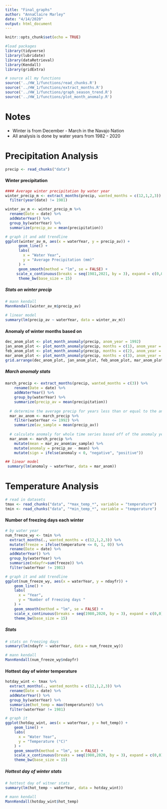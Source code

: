 ```yaml
---
title: "Final_graphs"
author: "AnnaClaire Marley"
date: "4/14/2020"
output: html_document
---
```


```r
knitr::opts_chunk$set(echo = TRUE)
```

```r
#load packages
library(tidyverse)
library(lubridate)
library(dataRetrieval)
library(Kendall)
library(gridExtra)
```

```r
# source all my functions
source('../HW_1/functions/read_chunks.R')
source('../HW_1/functions/extract_months.R')
source('../HW_1/functions/graph_season_trend.R')
source('../HW_1/functions/plot_month_anomaly.R')
```

# Notes
- Winter is from December - March in the Navajo Nation
- All analysis is done by water years from 1982 - 2020

# Precipitation Analysis
```r
precip <- read_chunks("data")
```

#### Winter precipitation 
```r
#### Average winter precipitation by water year
winter_precip_m <- extract_months(precip, wanted_months = c(12,1,2,3)) %>% 
  filter(year(date) != 1981)

winter_av_m <- winter_precip_m %>% 
  rename(Date = date) %>% 
  addWaterYear() %>% 
  group_by(waterYear) %>% 
  summarize(precip_av = mean(precipitation)) 

# graph it and add trendline 
ggplot(winter_av_m, aes(x = waterYear, y = precip_av)) +
      geom_line() +
      labs(
        x = "Water Year",
        y = "Average Precipitation (mm)"
      ) +
      geom_smooth(method = "lm", se = FALSE) +
     scale_x_continuous(breaks = seq(1981,2021, by = 3), expand = c(0,0)) +
      theme_bw(base_size = 15)

```

##### Stats on winter precip 
```r
# mann kendall
MannKendall(winter_av_m$precip_av)
```

```r
# linear model
summary(lm(precip_av ~ waterYear, data = winter_av_m))
```


#### Anomaly of winter months based on 
```r
dec_anom_plot <- plot_month_anomaly(precip, anom_year = 1992)
jan_anom_plot <- plot_month_anomaly(precip, months = c(1), anom_year = 1992, title = "January")
feb_anom_plot <- plot_month_anomaly(precip, months = c(2), anom_year = 1992, title = "February")
mar_anom_plot <- plot_month_anomaly(precip, months = c(3), anom_year = 1992, title = "March")
grid.arrange(dec_anom_plot, jan_anom_plot, feb_anom_plot, mar_anom_plot, ncol = 2)
```

##### March anomaly stats

```r
march_precip <- extract_months(precip, wanted_months = c(3)) %>% 
    rename(Date = date) %>% 
    addWaterYear() %>% 
    group_by(waterYear) %>% 
    summarize(precip_av = mean(precipitation))
  
  # determine the average precip for years less than or equal to the anom_year
  mar_av_anom <- march_precip %>% 
    filter(waterYear <= 1992) %>% 
    summarize(av_sample = mean(precip_av))
  
  # calculate anomaly for whole time series based off of the anomaly year average 
  mar_anom <- march_precip %>% 
    mutate(mean = mar_av_anom$av_sample) %>% 
    mutate(anomaly = precip_av - mean) %>% 
    mutate(sign = ifelse(anomaly < 0, "negative", "positive"))

## linear model
 summary(lm(anomaly ~ waterYear, data = mar_anom)) 

```


# Temperature Analysis

```r
# read in datasets
tmax <- read_chunks("data", "*max_temp_*", variable = "temperature")
tmin <- read_chunks("data", "*min_temp_*", variable = "temperature")
```

#### Number of freezing days each winter
```r
# by water year
num_freeze_wy <- tmin %>% 
  extract_months(., wanted_months = c(12,1,2,3)) %>% 
  mutate(freeze = ifelse(temperature <= 0, 1, 0)) %>% 
  rename(Date = date) %>% 
  addWaterYear() %>% 
  group_by(waterYear) %>%
  summarize(ndayfr=sum(freeze)) %>% 
  filter(waterYear != 1981)

# graph it and add trendline 
ggplot(num_freeze_wy, aes(x = waterYear, y = ndayfr)) +
    geom_line() +
    labs(
      x = "Year",
      y = "Number of Freezing days "
    ) +
    geom_smooth(method = "lm", se = FALSE) +
    scale_x_continuous(breaks = seq(1980,2020, by = 3), expand = c(0,0)) +
    theme_bw(base_size = 15)
```

##### Stats
```r
# stats on freezing days
summary(lm(ndayfr ~ waterYear, data = num_freeze_wy))

```

```r
# mann kendall
MannKendall(num_freeze_wy$ndayfr)
```

#### Hottest day of winter temperature 
```r
hotday_wint <- tmax %>% 
  extract_months(., wanted_months = c(12,1,2,3)) %>% 
  rename(Date = date) %>% 
  addWaterYear() %>% 
  group_by(waterYear) %>%  
  summarize(hot_temp = max(temperature)) %>% 
  filter(waterYear != 1981)

# graph it
ggplot(hotday_wint, aes(x = waterYear, y = hot_temp)) +
    geom_line() +
    labs(
      x = "Water Year",
      y = "Temperature (°C)"
    ) +
    geom_smooth(method = "lm", se = FALSE) +
    scale_x_continuous(breaks = seq(1980,2020, by = 3), expand = c(0,0)) +
    theme_bw(base_size = 15)
```

##### Hottest day of winter stats
```r
# hottest day of witner stats
summary(lm(hot_temp ~ waterYear, data = hotday_wint))

```

```r
# mann kendall
MannKendall(hotday_wint$hot_temp)
```
